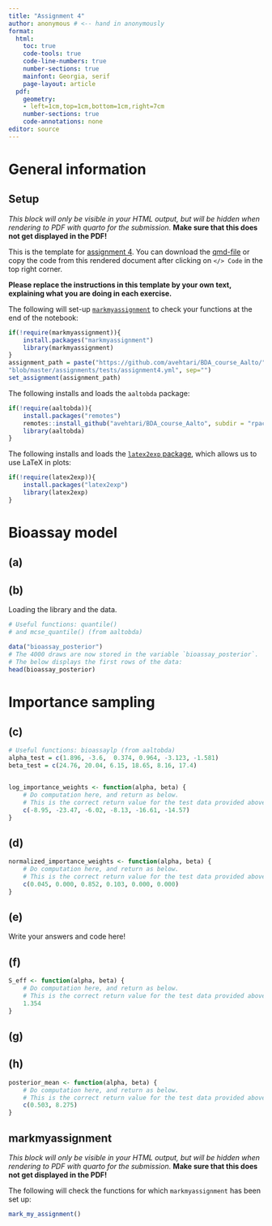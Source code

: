 ```yaml
---
title: "Assignment 4"
author: anonymous # <-- hand in anonymously
format: 
  html:
    toc: true
    code-tools: true
    code-line-numbers: true  
    number-sections: true
    mainfont: Georgia, serif
    page-layout: article
  pdf:  
    geometry:
    - left=1cm,top=1cm,bottom=1cm,right=7cm
    number-sections: true
    code-annotations: none
editor: source
---
```



# General information

:::: {.content-hidden when-format="pdf"}
::: {.callout-warning collapse=false}
 
## Setup 


*This block will only be visible in your HTML output, but will be hidden when rendering to PDF with quarto for the submission.*
**Make sure that this does not get displayed in the PDF!**
    



This is the template for [assignment 4](assignment4.html). You can download the [qmd-file](./template4.qmd) or copy the code from this rendered document after clicking on `</> Code` in the top right corner.

**Please replace the instructions in this template by your own text, explaining what you are doing in each exercise.** 

The following will set-up [`markmyassignment`](https://github.com/MansMeg/markmyassignment) to check your functions at the end of the notebook:
 
```r
if(!require(markmyassignment)){
    install.packages("markmyassignment")
    library(markmyassignment)
}
assignment_path = paste("https://github.com/avehtari/BDA_course_Aalto/",
"blob/master/assignments/tests/assignment4.yml", sep="")
set_assignment(assignment_path)    
```       

The following installs and loads the `aaltobda` package:
```r
if(!require(aaltobda)){
    install.packages("remotes")
    remotes::install_github("avehtari/BDA_course_Aalto", subdir = "rpackage", upgrade="never")
    library(aaltobda)
}
```
The following installs and loads the [`latex2exp` package](https://github.com/stefano-meschiari/latex2exp), which allows us to use LaTeX in plots:
```r
if(!require(latex2exp)){
    install.packages("latex2exp")
    library(latex2exp)
}
```

:::
::::


# Bioassay model 

## (a)


## (b)


Loading the library and the data.
``` r
# Useful functions: quantile()
# and mcse_quantile() (from aaltobda)

data("bioassay_posterior")
# The 4000 draws are now stored in the variable `bioassay_posterior`.
# The below displays the first rows of the data:
head(bioassay_posterior)
```


# Importance sampling

## (c)


```r
# Useful functions: bioassaylp (from aaltobda)
alpha_test = c(1.896, -3.6,  0.374, 0.964, -3.123, -1.581)
beta_test = c(24.76, 20.04, 6.15, 18.65, 8.16, 17.4)


log_importance_weights <- function(alpha, beta) {
    # Do computation here, and return as below.
    # This is the correct return value for the test data provided above.
    c(-8.95, -23.47, -6.02, -8.13, -16.61, -14.57)
}
```



## (d)


```r
normalized_importance_weights <- function(alpha, beta) {
    # Do computation here, and return as below.
    # This is the correct return value for the test data provided above.
    c(0.045, 0.000, 0.852, 0.103, 0.000, 0.000)
}
```



## (e)


Write your answers and code here!



## (f)


```r
S_eff <- function(alpha, beta) {
    # Do computation here, and return as below.
    # This is the correct return value for the test data provided above.
    1.354
}
```



## (g)


## (h)


```r
posterior_mean <- function(alpha, beta) {
    # Do computation here, and return as below.
    # This is the correct return value for the test data provided above.
    c(0.503, 8.275)
}
```



:::: {.content-hidden when-format="pdf"}
::: {.callout-warning collapse=false}

## markmyassignment


*This block will only be visible in your HTML output, but will be hidden when rendering to PDF with quarto for the submission.*
**Make sure that this does not get displayed in the PDF!**
    


The following will check the functions for which `markmyassignment` has been set up:
 
```r
mark_my_assignment()    
```      

:::
::::

